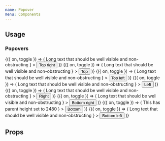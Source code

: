```yaml
---
name: Popover
menu: Components
---
```



## Usage

### Popovers

<Spacing paddingBottom={18} zIndex={1}>
  <Box flexDirection="row" justifyContent="space-between">
    <Toggle>
      {({ on, toggle }) => (
        <Popover
          isVisible={on}
          onClose={toggle}
          position="top-right"
          content={
            <Box backgroundColor="white" width={200} height={200}>
              <Text>
                Long text that should be well visible and non-obstructing
              </Text>
            </Box>
          }
        >
          <Button onPress={toggle} isInline>
            Top right
          </Button>
        </Popover>
      )}
    </Toggle>
    <Toggle>
      {({ on, toggle }) => (
        <Popover
          isVisible={on}
          onClose={toggle}
          position="top"
          content={
            <Box backgroundColor="white" width={200} height={200}>
              <Text>
                Long text that should be well visible and non-obstructing
              </Text>
            </Box>
          }
        >
          <Button onPress={toggle} isInline>
            Top
          </Button>
        </Popover>
      )}
    </Toggle>
    <Toggle>
      {({ on, toggle }) => (
        <Popover
          isVisible={on}
          onClose={toggle}
          position="top-left"
          content={
            <Box backgroundColor="white" width={200} height={200}>
              <Text>
                Long text that should be well visible and non-obstructing
              </Text>
            </Box>
          }
        >
          <Button onPress={toggle} isInline>
            Top left
          </Button>
        </Popover>
      )}
    </Toggle>
  </Box>
</Spacing>

<Spacing paddingY={18} zIndex={2}>
  <Box flexDirection="row" justifyContent="space-between">
    <Toggle>
      {({ on, toggle }) => (
        <Popover
          isVisible={on}
          onClose={toggle}
          position="left"
          content={
            <Box backgroundColor="white" width={200} height={200}>
              <Text>
                Long text that should be well visible and non-obstructing
              </Text>
            </Box>
          }
        >
          <Button onPress={toggle} isInline>
            Left
          </Button>
        </Popover>
      )}
    </Toggle>
    <Toggle>
      {({ on, toggle }) => (
        <Popover
          isVisible={on}
          onClose={toggle}
          position="right"
          content={
            <Box backgroundColor="white" width={200} height={200}>
              <Text>
                Long text that should be well visible and non-obstructing
              </Text>
            </Box>
          }
        >
          <Button onPress={toggle} isInline>
            Right
          </Button>
        </Popover>
      )}
    </Toggle>
  </Box>
</Spacing>

<Spacing paddingTop={18} zIndex={3}>
  <Box flexDirection="row" justifyContent="space-between">
    <Toggle>
      {({ on, toggle }) => (
        <Popover
          isVisible={on}
          onClose={toggle}
          position="bottom-right"
          content={
            <Box backgroundColor="white" width={200} height={200}>
              <Text>
                Long text that should be well visible and non-obstructing
              </Text>
            </Box>
          }
        >
          <Button onPress={toggle} isInline>
            Bottom right
          </Button>
        </Popover>
      )}
    </Toggle>
    <Toggle>
      {({ on, toggle }) => (
        <Popover
          isVisible={on}
          onClose={toggle}
          position="bottom"
          parentHeight={2480}
          content={
            <Box backgroundColor="white" width={200} height={200}>
              <Text>This has parent height set to 2480</Text>
            </Box>
          }
        >
          <Button onPress={toggle} isInline>
            Bottom
          </Button>
        </Popover>
      )}
    </Toggle>
    <Toggle>
      {({ on, toggle }) => (
        <Popover
          isVisible={on}
          onClose={toggle}
          position="bottom-left"
          content={
            <Box backgroundColor="white" width={200} height={200}>
              <Text>
                Long text that should be well visible and non-obstructing
              </Text>
            </Box>
          }
        >
          <Button onPress={toggle} isInline>
            Bottom left
          </Button>
        </Popover>
      )}
    </Toggle>
  </Box>
</Spacing>

## Props

<PropsTable of={Popover} />
